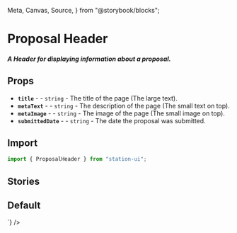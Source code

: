   Meta,
  Canvas,
  Source,
} from "@storybook/blocks";

<Meta title="Components/Headers/Proposal" />

# Proposal Header

##### A Header for displaying information about a proposal.

## Props
- **`title`** - <RequiredText /> - `string` - The title of the page (The large text).
- **`metaText`** - <RequiredText /> - `string` - The description of the page (The small text on top).
- **`metaImage`** - <RequiredText /> - `string` - The image of the page (The small image on top).
- **`submittedDate`** - <RequiredText /> - `string` - The date the proposal was submitted.

## Import
```jsx
import { ProposalHeader } from "station-ui";
```

## Stories

## Default
<div className="story_with_source_below">
  <Canvas of={ProposalHeaderStories.Default} />
  <Source code={`
    <ProposalHeader
  metaText={"4736 | Community pool spend proposal"}
  metaImage={"https://station-assets.terra.dev/img/chains/Terra.svg"}
  title={"OFFICIAL “Revitalizing Terra: A Backbone Labs and Eris Protocol Collaboration” (Not A Grant)"}
  submittedDate={"3 July 2023, 18:49:03 UTC"}
/>
  `} />
</div>

<br />
<br />
<br />
<br />
<br />
<br />
<br />
<br />
<br />
<br />
<br />
<br />
<br />
<br />
<br />
<br />
<br />
<br />
<br />
<br />
<br />
